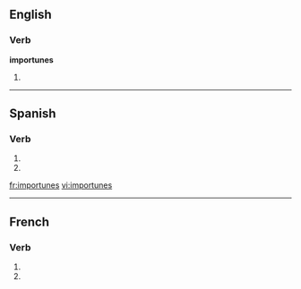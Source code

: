 ==English==

===Verb===
'''importunes'''

# {{third-person singular of|[[importune]]}}

----

==Spanish==

===Verb===
{{es-verb-form|importunar}}

# {{es-verb form of|ending=ar|mood=imperative|sense=negative|pers=2|formal=no|number=singular|[[importunar]]}}
# {{es-verb form of|ending=ar|mood=subjunctive|tense=present|pers=2|formal=no|number=singular|[[importunar]]}}

[[fr:importunes]]
[[vi:importunes]]

----
{{also|importunés}}
==French==

===Verb===
{{fr-verb-form}}

# {{conjugation of|importuner||2|s|pres|ind|lang=fr}}
# {{conjugation of|importuner||2|s|pres|sub|lang=fr}}

{{count page|[[Wiktionary:Page count]]}}
{{rfc-auto}}